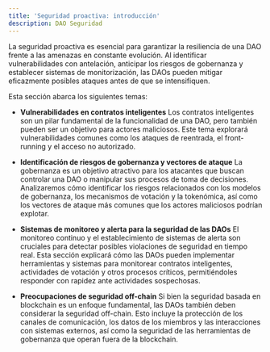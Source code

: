 ```yaml
---
title: 'Seguridad proactiva: introducción'
description: DAO Seguridad
---
```


La seguridad proactiva es esencial para garantizar la resiliencia de una DAO frente a las amenazas en constante evolución. Al identificar vulnerabilidades con antelación, anticipar los riesgos de gobernanza y establecer sistemas de monitorización, las DAOs pueden mitigar eficazmente posibles ataques antes de que se intensifiquen.

Esta sección abarca los siguientes temas:

- **Vulnerabilidades en contratos inteligentes**
    Los contratos inteligentes son un pilar fundamental de la funcionalidad de una DAO, pero también pueden ser un objetivo para actores maliciosos. Este tema explorará vulnerabilidades comunes como los ataques de reentrada, el front-running y el acceso no autorizado.

- **Identificación de riesgos de gobernanza y vectores de ataque**
    La gobernanza es un objetivo atractivo para los atacantes que buscan controlar una DAO o manipular sus procesos de toma de decisiones. Analizaremos cómo identificar los riesgos relacionados con los modelos de gobernanza, los mecanismos de votación y la tokenómica, así como los vectores de ataque más comunes que los actores maliciosos podrían explotar.

- **Sistemas de monitoreo y alerta para la seguridad de las DAOs**
    El monitoreo continuo y el establecimiento de sistemas de alerta son cruciales para detectar posibles violaciones de seguridad en tiempo real. Esta sección explicará cómo las DAOs pueden implementar herramientas y sistemas para monitorear contratos inteligentes, actividades de votación y otros procesos críticos, permitiéndoles responder con rapidez ante actividades sospechosas.

- **Preocupaciones de seguridad off-chain**
    Si bien la seguridad basada en blockchain es un enfoque fundamental, las DAOs también deben considerar la seguridad off-chain. Esto incluye la protección de los canales de comunicación, los datos de los miembros y las interacciones con sistemas externos, así como la seguridad de las herramientas de gobernanza que operan fuera de la blockchain.